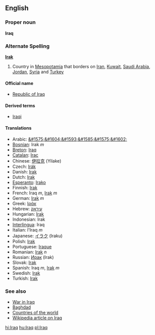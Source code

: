==English==
===Proper noun===
'''Iraq'''

=== Alternate Spelling ===
'''[[Irak]]'''

# Country in [[Mesopotamia]] that borders on [[Iran]], [[Kuwait]], [[Saudi Arabia]], [[Jordan]], [[Syria]] and [[Turkey]]
====Official name====
*[[Republic of Iraq]]

====Derived terms====
*[[Iraqi]]

==== Translations ====
*Arabic: [[&#1575;&#1604;&#1593;&#1585;&#1575;&#1602;]]
*[[Bosnian]]: Irak ''m''
*[[Breton]]: [[Iraq]]
*[[Catalan]]: [[Irac]]
*Chinese: [[伊拉克]] (Yilake)
*Czech: [[Irák]]
*Danish: [[Irak]]
*Dutch: [[Irak]]
*[[Esperanto]]: [[Irako]]
*Finnish: [[Irak]]
*French: Iraq ''m'', [[Irak]] ''m''
*German: [[Irak]] ''m''
*Greek: [[Ιράκ]]
*Hebrew: [[עיראק]]
*Hungarian: [[Irak]]
*Indonesian: Irak
*[[Interlingua]]: Iraq
*Italian: l'Iraq ''m''
*Japanese: [[イラク]] (Iraku)
*Polish: [[Irak]]
*Portuguese: [[Iraque]]
*Romanian: [[Irak]] ''n''
*Russian: [[Ирак]] (Irak)
*Slovak: [[Irak]]
*Spanish: Iraq ''m'', [[Irak]] ''m''
*Swedish: [[Irak]]
*Turkish: [[Irak]]

===See also===
*[[War in Iraq]]
*[[Baghdad]]
*[[Countries of the world]]
*[[w:Iraq|Wikipedia article on Iraq]]

[[hi:Iraq]]
[[hu:Iraq]]
[[pl:Iraq]]